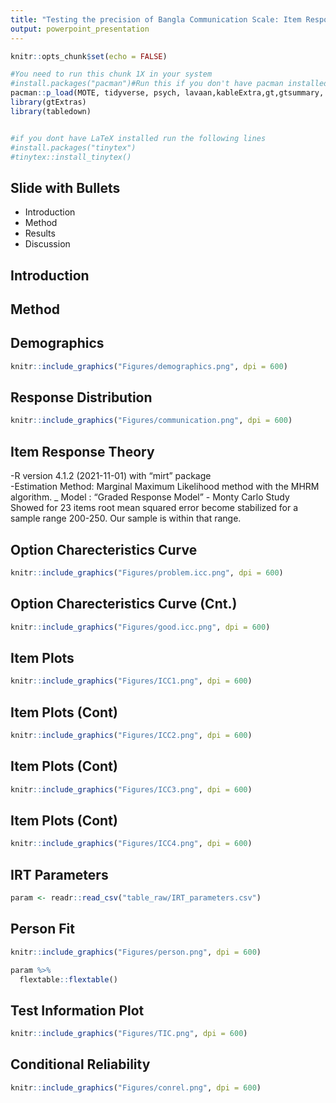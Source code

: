 ```yaml
---
title: "Testing the precision of Bangla Communication Scale: Item Response Theory Guided Analysis"
output: powerpoint_presentation
---
```


```r
knitr::opts_chunk$set(echo = FALSE)
```

```r
#You need to run this chunk 1X in your system 
#install.packages("pacman")#Run this if you don't have pacman installed.
pacman::p_load(MOTE, tidyverse, psych, lavaan,kableExtra,gt,gtsummary, mirt,likert,kutils,semPlot,semTable,semTools,ggcorrplot,dlookr,qgraph,paran,EFA.MRFA,VIM,DiagrammeR,DiagrammeRsvg,ggplot2,cowplot,rsvg,questionr,magick, simsem,readxl, stringr,RColorBrewer,WrightMap, foreign,DT,SimDesign)
library(gtExtras)
library(tabledown)


#if you dont have LaTeX installed run the following lines
#install.packages("tinytex")
#tinytex::install_tinytex()
```


## Slide with Bullets

- Introduction
- Method
- Results
- Discussion


## Introduction

## Method


## Demographics
```r
knitr::include_graphics("Figures/demographics.png", dpi = 600) 
```

## Response Distribution

```r
knitr::include_graphics("Figures/communication.png", dpi = 600) 

```

## Item Response Theory
-R version 4.1.2 (2021-11-01) with "mirt" package  
-Estimation Method: Marginal Maximum Likelihood  method with the MHRM algorithm.
_ Model : "Graded Response Model"
- Monty Carlo Study Showed for 23 items root mean squared error become stabilized for a sample range 200-250. Our sample is within that range.

## Option Charecteristics Curve
```r
knitr::include_graphics("Figures/problem.icc.png", dpi = 600) 

```

## Option Charecteristics Curve (Cnt.)
```r
knitr::include_graphics("Figures/good.icc.png", dpi = 600) 

```

## Item Plots

```r
knitr::include_graphics("Figures/ICC1.png", dpi = 600) 
```

## Item Plots (Cont)

```r
knitr::include_graphics("Figures/ICC2.png", dpi = 600) 
```


## Item Plots (Cont)

```r
knitr::include_graphics("Figures/ICC3.png", dpi = 600) 
```


## Item Plots (Cont)

```r
knitr::include_graphics("Figures/ICC4.png", dpi = 600) 
```

## IRT Parameters
```r
param <- readr::read_csv("table_raw/IRT_parameters.csv")

```



## Person Fit

```r
knitr::include_graphics("Figures/person.png", dpi = 600) 

```


```r
param %>% 
  flextable::flextable() 
```


## Test Information Plot

```r
knitr::include_graphics("Figures/TIC.png", dpi = 600) 

```

## Conditional Reliability
```r
knitr::include_graphics("Figures/conrel.png", dpi = 600) 

```

